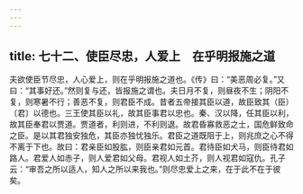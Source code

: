 ```yaml
---
---
---
```

title: 七十二、使臣尽忠，人爱上　在乎明报施之道
---



夫欲使臣节尽忠，人心爱上，则在乎明报施之道也。《传》曰：“美恶周必复。”又曰：“其事好还。”然则复与还，皆报施之谓也。夫日月不复，则昼夜不生；阴阳不复，则寒暑不行；善恶不复，则君臣不成。昔者五帝接其臣以道，故臣致其（臣）〔君〕以德也。三王使其臣以礼，故其臣事君以忠也。秦、汉以降，任其臣以利，故其臣奉君以贾道。贾道者，利则进，不利则退。故君昏寡救恶之士，国危鲜致命之臣。是以其君独安独危，其臣亦独忧独乐。君臣之道既阻于上，则兆庶之心不得不离于下也。故曰：君亲臣如股肱，则臣亲君如元首。君待臣如犬马，则臣待君如路人。君爱人如赤子，则人爱君如父母。君视人如土芥，则人视君如寇仇。孔子云：“审吾之所以适人，知人之所以来我也。”则尽忠爱上之来，在于此不在于彼矣。